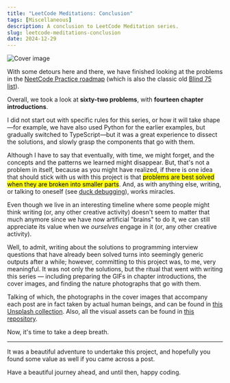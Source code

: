 ```yaml
---
title: "LeetCode Meditations: Conclusion"
tags: [Miscellaneous]
description: A conclusion to LeetCode Meditation series.
slug: leetcode-meditations-conclusion
date: 2024-12-29
---
```


![Cover image](https://raw.githubusercontent.com/rivea0/leetcode-meditations-assets/main/src/2024-12-29/78-lm-conclusion.png)

With some detours here and there, we have finished looking at the problems in the [NeetCode Practice roadmap](https://neetcode.io/practice) (which is also the classic old [Blind 75 list](https://leetcode.com/discuss/general-discussion/460599/Blind-75-LeetCode-Questions/1057039)).

Overall, we took a look at **sixty-two problems**, with **fourteen chapter introductions**. 

I did not start out with specific rules for this series, or how it will take shape—for example, we have also used Python for the earlier examples, but gradually switched to TypeScript—but it was a great experience to dissect the solutions, and slowly grasp the components that go with them.

Although I have to say that eventually, with time, we might forget, and the concepts and the patterns we learned might disappear. But, that's not a problem in itself, because as you might have realized, if there is one idea that should stick with us with this project is that <mark>problems are best solved when they are broken into smaller parts</mark>.
And, as with anything else, writing, or talking to oneself (see [duck debugging](https://en.wikipedia.org/wiki/Rubber_duck_debugging)), works miracles. 

Even though we live in an interesting timeline where some people might think writing (or, any other creative activity) doesn't seem to matter that much anymore since we have now artificial "brains" to do it, we can still appreciate its value when we *ourselves* engage in it (or, any other creative activity).

Well, to admit, writing about the solutions to programming interview questions that have already been solved turns into seemingly generic outputs after a while; however, committing to this project was, to me, very meaningful. 
It was not only the solutions, but the ritual that went with writing this series — including preparing the GIFs in chapter introductions, the cover images, and finding the nature photographs that go with them.

Talking of which, the photographs in the cover images that accompany each post are in fact taken by actual human beings, and can be found in [this Unsplash collection](https://unsplash.com/collections/ezmSUcDxmaM/leetcode-meditations-cover-images). Also, all the visual assets can be found in [this repository](https://github.com/rivea0/leetcode-meditations-assets).

Now, it's time to take a deep breath.

---

It was a beautiful adventure to undertake this project, and hopefully you found some value as well if you came across a post.

Have a beautiful journey ahead, and until then, happy coding.
